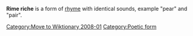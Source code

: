 {{Unreferenced|date=January 2008}}
{{Notability|date=January 2008}}
[[Category:Move to Wiktionary 2008-01]]
'''Rime riche''' is a form of [[rhyme]] with identical sounds, example "pear" and "pair".
[[Category:Poetic form]]
{{poetry-stub}}
<!-- Long comment to avoid being listed on short pages                                                                                                                                               -->
